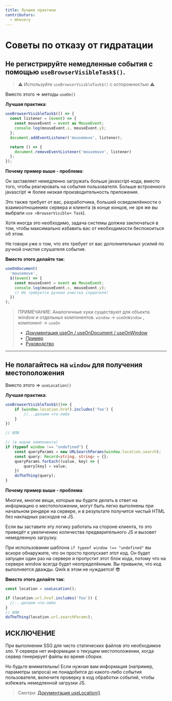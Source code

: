 ```yaml
---
title: Лучшие практики
contributors:
  - mhevery
---
```


# Советы по отказу от гидратации

## Не регистрируйте немедленные события с помощью `useBrowserVisibleTask$()`.

> ⚠ Используйте `useBrowserVisibleTask$()` с осторожностью ⚠

Вместо этого => методы `useOn()`

**Лучшая практика**:

```ts
useBrowserVisibleTask$(() => {
  const listener = (event) => {
    const mouseEvent = event as MouseEvent;
    console.log(mouseEvent.x, mouseEvent.y);
  };
  document.addEventListener('mousemove', listener);

  return () => {
    document.removeEventListener('mousemove', listener)
  };
});
```

**Почему пример выше - проблема**:

Он заставляет немедленно загружать больше javascript-кода, вместо того, чтобы реагировать на события пользователя. Больше встроенного javascript => более низкая производительность приложения.

Это также требует от вас, разработчика, большей осведомлённости о взаимоотношениях сервера и клиента (в конце концов, не зря же вы выбрали `use >BrowserVisible< Task`).

Хотя иногда это необходимо, задача системы должна заключаться в том, чтобы максимально избавить вас от необходимости беспокоиться об этом.

Не говоря уже о том, что это требует от вас дополнительных усилий по ручной очистке слушателя события.

**Вместо этого делайте так**:

```ts
useOnDocument(
  'mousemove',
  $((event) => {
    const mouseEvent = event as MouseEvent;
    console.log(mouseEvent.x, mouseEvent.y);
    // Не требуется ручная очистка слушателя!
  })
);
```

> ПРИМЕЧАНИЕ: Аналогичные хуки существуют для объекта window и отдельных компонентов.
> `window` -> `useOnWindow` , компонент -> `useOn`
>
> - [Документация useOn / useOnDocument / useOnWindow](../../../tutorial/hooks/use-on/)
> - [Пример](../../../tutorial/hooks/use-on/#example)
> - [Руководство](../../../tutorial/events/programmatic/)

---

## Не полагайтесь на `window` для получения местоположения

Вместо этого => `useLocation()`

**Лучшая практика**:

```ts
useBrowserVisibleTask$(()=> {
    if (window.location.href).includes('foo') {
        //...делаем что-либо
    }
})

// ИЛИ

// (в корне компонента)
if (typeof window !== "undefined") {
    const queryParams = new URLSearchParams(window.location.search);
    const query: Record<string, string> = {};
    queryParams.forEach((value, key) => {
        query[key] = value;
    })
    doTheThing(query);
}
```

**Почему пример выше - проблема**:

Многие, многие вещи, которые вы будете делать в ответ на информацию о местоположении, могут быть легко выполнены при начальном рендере на сервере, и в результате получится чистый HTML без накладных расходов на JS.

Если вы заставите эту логику работать на стороне клиента, то это приведёт к увеличению количества предварительного JS и вызовет немедленную загрузку.

При использовании шаблона `if typeof window !== "undefined"` вы вскоре обнаружите, что он просто пропускает этот код. Он будет запущен один раз на сервере и пропустит этот блок кода, потому что на сервере window всегда будет неопределённым. Вы привыкли, что код выполняется дважды. Qwik в этом не нуждается! 😎

**Вместо этого делайте так**:

```ts
const location = useLocation();

if (location.url.href.includes('foo')) {
  //...делаем что-либо
}
// ИЛИ
doTheThing(location.url.searchParams);
```

## ИСКЛЮЧЕНИЕ

При выполнении SSG для чисто статических файлов это необходимое зло. У сервера нет информации о текущем местоположении, когда сервер генерирует файлы во время сборки.

Но будьте внимательны! Если нужная вам информация (например, параметры запроса) не понадобится до какого-либо события пользователя, включите проверку в код обработки событий, чтобы избежать немедленной загрузки JS.

> Смотри: [Документация useLocation()](../../../qwikcity/api/#uselocation)
